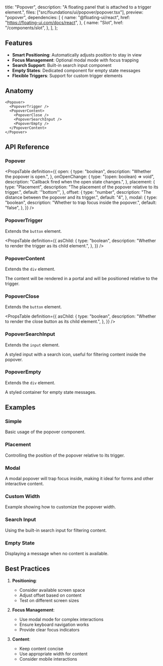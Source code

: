   title: "Popover",
  description: "A floating panel that is attached to a trigger element.",
  files: ["src/foundations/ui/popover/popover.tsx"],
  preview: "popover",
  dependencies: [
    {
      name: "@floating-ui/react",
      href: "https://floating-ui.com/docs/react",
    },
    {
      name: "Slot",
      href: "/components/slot",
    },
  ],
};

## Features

- **Smart Positioning**: Automatically adjusts position to stay in view
- **Focus Management**: Optional modal mode with focus trapping
- **Search Support**: Built-in search input component
- **Empty States**: Dedicated component for empty state messages
- **Flexible Triggers**: Support for custom trigger elements

## Anatomy

```tsx
<Popover>
  <PopoverTrigger />
  <PopoverContent>
    <PopoverClose />
    <PopoverSearchInput />
    <PopoverEmpty />
  </PopoverContent>
</Popover>
```

## API Reference

### Popover

<PropsTable
  definition={{
    open: {
      type: "boolean",
      description: "Whether the popover is open.",
    },
    onOpenChange: {
      type: "(open: boolean) => void",
      description: "Callback fired when the open state changes.",
    },
    placement: {
      type: "Placement",
      description: "The placement of the popover relative to its trigger.",
      default: '"bottom"',
    },
    offset: {
      type: "number",
      description: "The distance between the popover and its trigger.",
      default: "4",
    },
    modal: {
      type: "boolean",
      description: "Whether to trap focus inside the popover.",
      default: "false",
    },
  }}
/>

### PopoverTrigger

Extends the `button` element.

<PropsTable
  definition={{
    asChild: {
      type: "boolean",
      description: "Whether to render the trigger as its child element.",
    },
  }}
/>

### PopoverContent

Extends the `div` element.

The content will be rendered in a portal and will be positioned relative to the trigger.

### PopoverClose

Extends the `button` element.

<PropsTable
  definition={{
    asChild: {
      type: "boolean",
      description: "Whether to render the close button as its child element.",
    },
  }}
/>

### PopoverSearchInput

Extends the `input` element.

A styled input with a search icon, useful for filtering content inside the popover.

### PopoverEmpty

Extends the `div` element.

A styled container for empty state messages.

## Examples

### Simple

Basic usage of the popover component.

<Preview slug="popover" />

### Placement

Controlling the position of the popover relative to its trigger.

<Preview slug="popover-placement" />

### Modal

A modal popover will trap focus inside, making it ideal for forms and other interactive content.

<Preview slug="popover-modal" />

### Custom Width

Example showing how to customize the popover width.

<Preview slug="popover-custom-width" />

### Search Input

Using the built-in search input for filtering content.

<Preview slug="popover-search" />

### Empty State

Displaying a message when no content is available.

<Preview slug="popover-empty" />

## Best Practices

1. **Positioning**:

   - Consider available screen space
   - Adjust offset based on content
   - Test on different screen sizes

2. **Focus Management**:

   - Use modal mode for complex interactions
   - Ensure keyboard navigation works
   - Provide clear focus indicators

3. **Content**:
   - Keep content concise
   - Use appropriate width for content
   - Consider mobile interactions

